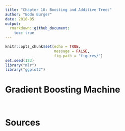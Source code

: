 ```yaml
---
title: "Chapter 10: Boosting and Additive Trees"
author: "Bodo Burger"
date: 2018-05
output:
  rmarkdown::github_document:
    toc: true
---
```


```r
knitr::opts_chunk$set(echo = TRUE,
                      message = FALSE,
                      fig.path = "figures/")
set.seed(123)
library("mlr")
library("ggplot2")
```

# Gradient Boosting Machine


```r

```



```r

```



# Sources
